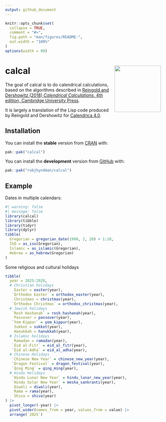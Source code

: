 ```yaml
---
output: github_document
---
```


<!-- README.md is generated from README.Rmd. Please edit that file -->

```r
knitr::opts_chunk$set(
  collapse = TRUE,
  comment = "#>",
  fig.path = "man/figures/README-",
  out.width = "100%"
)
options(width = 90)
```

# calcal <img src="man/figures/logo.png" align="right" width = 150 />


<!-- badges: start -->
<!-- badges: end -->

The goal of calcal is to do calendrical calculations, based on the algorithms described in [Reingold and Dershowitz (2018) *Calendrical Calculations*, 4th edition, Cambridge University Press](https://doi.org/10.1017/9781107415058).

It is largely a translation of the Lisp code produced by Reingold and Dershowitz for [Calendrica 4.0](https://github.com/EdReingold/calendar-code2).

## Installation

You can install the **stable** version from [CRAN](https://CRAN.R-project.org/package=calcal) with:

``` r
pak::pak("calcal")
```

You can install the **development** version from [GitHub](https://github.com/) with:

``` r
pak::pak("robjhyndman/calcal")
```

## Example

Dates in multiple calendars:

```r
#| warning: false
#| message: false
library(calcal)
library(tibble)
library(tidyr)
library(dplyr)
tibble(
  Gregorian = gregorian_date(1990, 2, 20) + 1:10,
  ISO = as_iso(Gregorian),
  Islamic = as_islamic(Gregorian),
  Hebrew = as_hebrew(Gregorian)
)
```

Some religious and cultural holidays

```r
tibble(
  year = 2025:2028,
  # Christian holidays
    Easter = easter(year),
   `Orthodox Easter` = orthodox_easter(year),
    Christmas = christmas(year),
   `Orthodox Christmas` = orthodox_christmas(year),
  # Jewish holidays
   `Rosh Hashanah` = rosh_hashanah(year),
    Passover = passover(year),
   `Yom Kippur` = yom_kippur(year),
    Sukkot = sukkot(year),
    Hanukkah = hanukkah(year),
  # Islamic holidays
    Ramadan = ramadan(year),
   `Eid al-Fitr` = eid_al_fitr(year),
   `Eid al-Adha` = eid_al_adha(year),
  # Chinese Holidays
   `Chinese New Year` = chinese_new_year(year),
   `Dragon Festival` = dragon_festival(year),
   `Qing Ming` = qing_ming(year),
  # Hindu Holidays
   `Hindu Lunar New Year` = hindu_lunar_new_year(year),
   `Hindu Solar New Year` = mesha_sankranti(year),
    Diwali = diwali(year),
    Rama = rama(year),
    Shiva = shiva(year)
) |>
  pivot_longer(-year) |>
  pivot_wider(names_from = year, values_from = value) |>
  arrange(`2025`)
```
